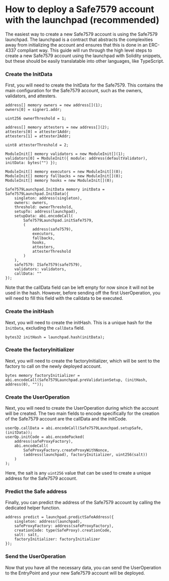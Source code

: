
# How to deploy a Safe7579 account with the launchpad (recommended)

The easiest way to create a new Safe7579 account is using the Safe7579 launchpad. The launchpad is a contract that abstracts the complexities away from initializing the account and ensures that this is done in an ERC-4337 compliant way. This guide will run through the high level steps to create a new Safe7579 account using the launchpad with Solidity snippets, but these should be easily translatable into other languages, like TypeScript.

<Steps>

### Create the InitData

First, you will need to create the InitData for the Safe7579. This contains the main configuration for the Safe7579 account, such as the owners, validators, and attesters.

```solidity copy
address[] memory owners = new address[](1);
owners[0] = signer1.addr;

uint256 ownerThreshold = 1;

address[] memory attesters = new address[](2);
attesters[0] = attester1Addr;
attesters[1] = attester2Addr;

uint8 attesterThreshold = 2;

ModuleInit[] memory validators = new ModuleInit[](1);
validators[0] = ModuleInit({ module: address(defaultValidator), initData: bytes("") });

ModuleInit[] memory executors = new ModuleInit[](0);
ModuleInit[] memory fallbacks = new ModuleInit[](0);
ModuleInit[] memory hooks = new ModuleInit[](0);

Safe7579Launchpad.InitData memory initData = Safe7579Launchpad.InitData({
    singleton: address(singleton),
    owners: owners,
    threshold: ownerThreshold,
    setupTo: address(launchpad),
    setupData: abi.encodeCall(
        Safe7579Launchpad.initSafe7579,
        (
            address(safe7579),
            executors,
            fallbacks,
            hooks,
            attesters,
            attesterThreshold
        )
    ),
    safe7579: ISafe7579(safe7579),
    validators: validators,
    callData: ""
});
```

Note that the callData field can be left empty for now since it will not be used in the hash. However, before sending off the first UserOperation, you will need to fill this field with the calldata to be executed.

### Create the initHash

Next, you will need to create the initHash. This is a unique hash for the `InitData`, excluding the `callData` field.

```solidity copy
bytes32 initHash = launchpad.hash(initData);
```

### Create the factoryInitializer

Next, you will need to create the factoryInitializer, which will be sent to the factory to call on the newly deployed account.

```solidity copy
bytes memory factoryInitializer = abi.encodeCall(Safe7579Launchpad.preValidationSetup, (initHash, address(0), ""));
```

### Create the UserOperation

Next, you will need to create the UserOperation during which the account will be created. The two main fields to encode specifically for the creation of the Safe7579 account are the callData and the initCode.

```solidity copy
userOp.callData = abi.encodeCall(Safe7579Launchpad.setupSafe, (initData));
userOp.initCode = abi.encodePacked(
    address(safeProxyFactory),
    abi.encodeCall(
        SafeProxyFactory.createProxyWithNonce,
        (address(launchpad), factoryInitializer, uint256(salt))
    )
);
```

Here, the salt is any `uint256` value that can be used to create a unique address for the Safe7579 account.

### Predict the Safe address

Finally, you can predict the address of the Safe7579 account by calling the dedicated helper function.

```solidity copy
address predict = launchpad.predictSafeAddress({
    singleton: address(launchpad),
    safeProxyFactory: address(safeProxyFactory),
    creationCode: type(SafeProxy).creationCode,
    salt: salt,
    factoryInitializer: factoryInitializer
});
```

### Send the UserOperation

Now that you have all the necessary data, you can send the UserOperation to the EntryPoint and your new Safe7579 account will be deployed.

</Steps>
